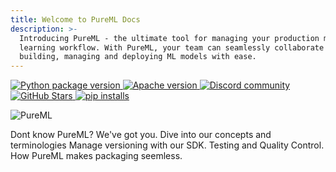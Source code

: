 ```yaml
---
title: Welcome to PureML Docs
description: >-
  Introducing PureML - the ultimate tool for managing your production machine
  learning workflow. With PureML, your team can seamlessly collaborate on
  building, managing and deploying ML models with ease.
---
```


<div
  style={{
    display: "flex",
    flexWrap: "wrap",
  }}
>
  <a
    style={{
      borderStyle: "none",
      marginTop: "0.125rem",
      marginBottom: "0.125rem",
    }}
    href="https://pypi.org/project/pureml/"
  >
    <img
      style={{
        margin: 0,
      }}
      src="https://img.shields.io/pypi/v/pureml?color=lightblue"
      alt="Python package version"
    />
  </a>
  <a
    style={{
      borderStyle: "none",
      marginTop: "0.125rem",
      marginBottom: "0.125rem",
      marginLeft: "0.25rem",
    }}
    href="https://opensource.org/licenses/Apache-2.0"
  >
    <img
      style={{
        margin: 0,
      }}
      src="https://img.shields.io/github/license/puremlhq/pureml?color=red"
      alt="Apache version"
    />
  </a>
  <a
    style={{
      borderStyle: "none",
      marginTop: "0.125rem",
      marginBottom: "0.125rem",
      marginLeft: "0.25rem",
    }}
    href="https://discord.gg/xNUHt9yguJ"
  >
    <img
      style={{
        margin: 0,
      }}
      src="https://img.shields.io/badge/Discord-Join%20Discord-bluered?logo=discord"
      alt="Discord community"
    />
  </a>
  <a
    style={{
      borderStyle: "none",
      marginTop: "0.125rem",
      marginBottom: "0.125rem",
      marginLeft: "0.25rem",
    }}
    href="https://github.com/puremlHQ/pureml"
  >
    <img
      style={{
        margin: 0,
      }}
      src="https://img.shields.io/github/stars/puremlHQ/pureml?logo=github"
      alt="GitHub Stars"
    />
  </a>
  <a
    style={{
      borderStyle: "none",
      marginTop: "0.125rem",
      marginBottom: "0.125rem",
      marginLeft: "0.25rem",
    }}
    href="https://pepy.tech/project/pureml"
  >
    <img
      style={{
        margin: 0,
      }}
      src="https://static.pepy.tech/personalized-badge/pureml?period=total&units=international_system&left_color=grey&right_color=green&left_text=pip%20installs"
      alt="pip installs"
    />
  </a>
</div>

![PureML](https://github.com/PuremlHQ/PureML-docs/blob/main/images/PureMLMetaImg.png?raw=true)

<CardGroup cols={3}>
  <Card title="Getting Started" icon="jet-fighter-up" href="/installation">
    Dont know PureML? We've got you.
  </Card>
  <Card title="Core Concepts" icon="file" href="/core-concepts/model">
    Dive into our concepts and terminologies
  </Card>
  <Card
    title="Version"
    icon="arrows-split-up-and-left"
    href="/version/version-model"
  >
    Manage versioning with our SDK.
  </Card>
  <Card
    title="Evaluate"
    icon="magnifying-glass-chart"
    href="/evaluate/create-your-first-evaluation"
  >
    Testing and Quality Control.
  </Card>
  <Card title="Package" icon="boxes-packing" href="/package/docker">
    How PureML makes packaging seemless.
  </Card>
</CardGroup>
